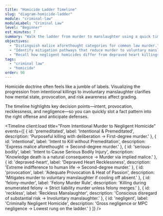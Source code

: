 ```yaml
---
title: "Homicide Ladder Timeline"
slug: "diagram-homicide-ladder"
module: "criminal-law"
moduleLabel: "Criminal Law"
level: "Beginner"
est_minutes: 7
summary: "Walk the ladder from murder to manslaughter using a quick timeline of culpability markers."
objectives:
  - "Distinguish malice aforethought categories for common law murder."
  - "Identify mitigation pathways that reduce murder to voluntary manslaughter."
  - "Recall how negligent homicides differ from depraved heart killings."
tags:
  - "criminal law"
  - "homicide"
order: 90
---
```


Homicide doctrine often feels like a jumble of labels. Visualizing the progression from intentional killings to involuntary manslaughter clarifies how mental state, provocation, and risk awareness affect grading.

The timeline highlights key decision points—intent, provocation, recklessness, and negligence—so you can quickly slot a fact pattern into the right offense and anticipate defenses.

<Timeline
  client:load
  title="From Intentional Murder to Negligent Homicide"
  events={[
    {
      id: 'premeditated',
      label: 'Intentional & Premeditated',
      description: 'Purposeful killing with deliberation → First-degree murder.'
    },
    {
      id: 'intentional',
      label: 'Intent to Kill without Premeditation',
      description: 'Express malice aforethought → Second-degree murder.'
    },
    {
      id: 'serious-bodily',
      label: 'Intent to Cause Serious Bodily Injury',
      description: 'Knowledge death is a natural consequence → Murder via implied malice.'
    },
    {
      id: 'depraved-heart',
      label: 'Depraved Heart Recklessness',
      description: 'Extreme indifference to human life → Second-degree murder.'
    },
    {
      id: 'provocation',
      label: 'Adequate Provocation & Heat of Passion',
      description: 'Mitigates murder to voluntary manslaughter if cooling off absent.'
    },
    {
      id: 'felony-murder',
      label: 'Felony Murder Rule',
      description: 'Killing during enumerated felony → Strict liability murder unless felony merges.'
    },
    {
      id: 'reckless',
      label: 'Reckless Manslaughter',
      description: 'Conscious disregard of substantial risk → Involuntary manslaughter.'
    },
    {
      id: 'negligent',
      label: 'Criminally Negligent Homicide',
      description: 'Gross negligence or MPC negligence → Lowest rung on the ladder.'
    }
  ]}
/>
